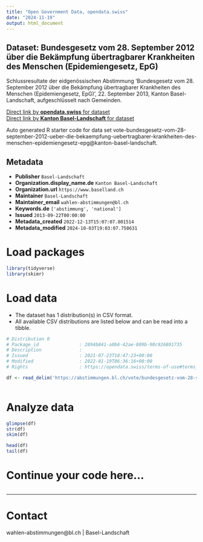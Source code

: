 ```yaml
---
title: "Open Government Data, opendata.swiss"
date: "2024-11-19"
output: html_document
---
```


## Dataset: Bundesgesetz vom 28. September 2012 über die Bekämpfung übertragbarer Krankheiten des Menschen (Epidemiengesetz, EpG)

Schlussresultate der eidgenössischen Abstimmung 'Bundesgesetz vom 28. September 2012 über die Bekämpfung übertragbarer Krankheiten des Menschen (Epidemiengesetz, EpG)', 22. September 2013, Kanton Basel-Landschaft, aufgeschlüsselt nach Gemeinden.

[Direct link by **opendata.swiss** for dataset](https://opendata.swiss/de/dataset/bundesgesetz-vom-28-september-2012-uber-die-bekampfung-ubertragbarer-krankheiten-des-menschen-e)<br>
[Direct link by **Kanton Basel-Landschaft** for dataset](https://abstimmungen.bl.ch/vote/bundesgesetz-vom-28-september-2012-ueber-die-bekaempfung-uebertragbarer-krankheiten-des-menschen-epidemiengesetz-epg/data)

Auto generated R starter code for data set vote-bundesgesetz-vom-28-september-2012-ueber-die-bekaempfung-uebertragbarer-krankheiten-des-menschen-epidemiengesetz-epg@kanton-basel-landschaft.

## Metadata

- **Publisher** `Basel-Landschaft`
- **Organization.display_name.de** `Kanton Basel-Landschaft`
- **Organization.url** `https://www.baselland.ch`
- **Maintainer** `Basel-Landschaft`
- **Maintainer_email** `wahlen-abstimmungen@bl.ch`
- **Keywords.de** `['abstimmung', 'national']`
- **Issued** `2013-09-22T00:00:00`
- **Metadata_created** `2022-12-13T15:07:07.801514`
- **Metadata_modified** `2024-10-03T19:03:07.750631`


# Load packages

```r

library(tidyverse)
library(skimr)

```

# Load data

-   The dataset has 1 distribution(s) in CSV format.
-   All available CSV distributions are listed below and can be read into a tibble.

```r

# Distribution 0
# Package_id               : 2894b841-a0b6-42ae-809b-90c926801735
# Description              : 
# Issued                   : 2021-07-23T18:47:23+00:00
# Modified                 : 2022-01-19T06:36:16+00:00
# Rights                   : https://opendata.swiss/terms-of-use#terms_by

df <- read_delim('https://abstimmungen.bl.ch/vote/bundesgesetz-vom-28-september-2012-ueber-die-bekaempfung-uebertragbarer-krankheiten-des-menschen-epidemiengesetz-epg/data-csv')



```

# Analyze data

```r

glimpse(df)
str(df)
skim(df)

head(df)
tail(df)

```

# Continue your code here...

```r

```

------------------------------------------------------------------------

# Contact

wahlen-abstimmungen@bl.ch | Basel-Landschaft
